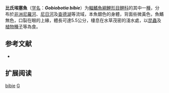 {{Speciesbox
| name = 比氏埃塞魚
| status = LC
| status_system = IUCN3.1
| image = 
| genus = Gobiobotia
| species = bibie
| authority = [[Joannis|Joannis]], 1835
| synonyms = *''Barilius bibie''<br /><small>Joannis, 1835</small>
*''Chelaethiops brevianalis''<br /><small>Daget, 1954</small>
*''Chelaethiops elongatus brevianalis''<br /><small>Daget, 1954</small>
*''Leuciscus bibie''<br /><small>Joannis, 1835</small>
*''Pelecus bibie''<br /><small>Joannis, 1835</small>
}}

'''比氏埃塞魚'''（[[学名|学名]]：'''''Gobiobotia bibie'''''）为[[輻鰭魚綱|輻鰭魚綱]][[鯉形目|鯉形目]][[鲤科|鲤科]]的其中一[[種|種]]，分布於[[非洲|非洲]][[尼羅河|尼羅河]]、[[尼日河|尼日河]]及[[查德湖|查德湖]]等流域，本魚銀色的身體，背面些微黃色，魚鰭無色，口裂在眼的上緣，體長可達5.5公分，棲息在水草茂密的淺水處，以[[昆蟲|昆蟲]]及[[植物|植物]][[種子|種子]]等為食。

== 参考文献 ==
*{{FishBase_species|genus=Gobiobotia|species=bibie|year=2011|month=12}}

== 扩展阅读 ==
{{refbegin}}
{{wikispecies-inline|Chelaethiops bibie|比氏埃塞魚}}
{{refend}}
{{Taxonbar|from=Q5940531}}

[[Category:埃塞魚屬|bibie]]
[[Category:1835年描述的鱼类|G]]


{{鯉形目小作品}}